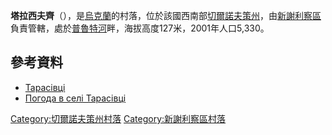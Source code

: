 {{coord|48|12|10|N|26|22|2|E|scale:100000|display=title}}

'''塔拉西夫齊'''（{{lang-uk|Тарасівці}}），是[[烏克蘭|烏克蘭]]的村落，位於該國西南部[[切爾諾夫策州|切爾諾夫策州]]，由[[新謝利察區|新謝利察區]]負責管轄，處於[[普魯特河|普魯特河]]畔，海拔高度127米，2001年人口5,330。

==參考資料==
*[http://w1.c1.rada.gov.ua/pls/z7502/A005?rdat1=30.09.2011&rf7571=39218 Тарасівці]{{dead link|date=2017年12月 |bot=InternetArchiveBot |fix-attempted=yes }}
* [http://weather.in.ua/ua/chernovickaja/25849 Погода в селі Тарасівці] {{Wayback|url=http://weather.in.ua/ua/chernovickaja/25849 |date=20200202111228 }}

{{DEFAULTSORT:Тарасівці}}
[[Category:切爾諾夫策州村落|Category:切爾諾夫策州村落]]
[[Category:新謝利察區村落|Category:新謝利察區村落]]


{{Chernivtsi-geo-stub}}